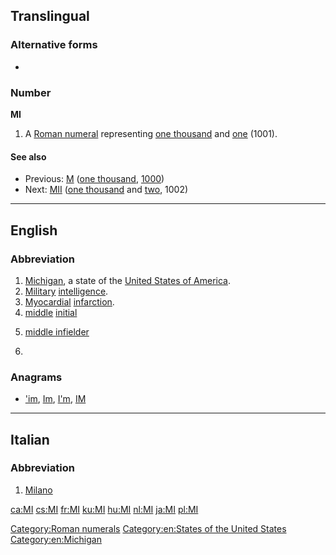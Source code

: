 {{also|Appendix:Variations of "mi"}}
==Translingual==

===Alternative forms===
* {{sense|roman numeral}} {{l|mul|mi}}

===Number===
'''MI'''

# A [[Roman numeral]] representing [[one thousand]] and [[one]] (1001).

====See also====
* Previous: [[M]] ([[one thousand]], [[1000]])
* Next: [[MII]] ([[one thousand]] and [[two]], 1002)

[[Category:Roman numerals]]

----

==English==

===Abbreviation===
{{rfc-header|Abbreviation}}
{{en-abbr}}

# [[Michigan]], a state of the [[United States of America]].
# [[military|Military]] [[intelligence]].
# [[myocardial|Myocardial]] [[infarction]].
# [[middle]] [[initial]]
# {{lb|en|baseball}} [[middle infielder]]
# {{lb|en|dentistry}} {{initialism of|[[mesio]] [[incisal]]|lang=en}}

===Anagrams===
* [['im#English|'im]], [[Im#English|Im]], [[I'm#English|I'm]], [[IM#English|IM]]

[[Category:en:States of the United States]]
[[Category:en:Michigan]]

----

==Italian==

===Abbreviation===
{{rfc-header|Abbreviation}}
{{head|it|abbreviation}}

# [[Milano]]

[[ca:MI]]
[[cs:MI]]
[[fr:MI]]
[[ku:MI]]
[[hu:MI]]
[[nl:MI]]
[[ja:MI]]
[[pl:MI]]